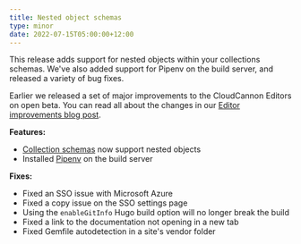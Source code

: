 ```yaml
---
title: Nested object schemas
type: minor
date: 2022-07-15T05:00:00+12:00
---
```

This release adds support for nested objects within your collections schemas. We've also added support for Pipenv on the build server, and released a variety of bug fixes.

Earlier we released a set of major improvements to the CloudCannon Editors on open beta. You can read all about the changes in our [Editor improvements blog post](https://cloudcannon.com/blog/saving-time-our-new-editor-improvements/).

**Features:**

* [Collection schemas](/documentation/articles/create-a-schema/) now support nested objects
* Installed [Pipenv](https://pipenv.pypa.io/en/latest/) on the build server

**Fixes:**

* Fixed an SSO issue with Microsoft Azure
* Fixed a copy issue on the SSO settings page
* Using the `enableGitInfo` Hugo build option will no longer break the build
* Fixed a link to the documentation not opening in a new tab
* Fixed Gemfile autodetection in a site's vendor folder
